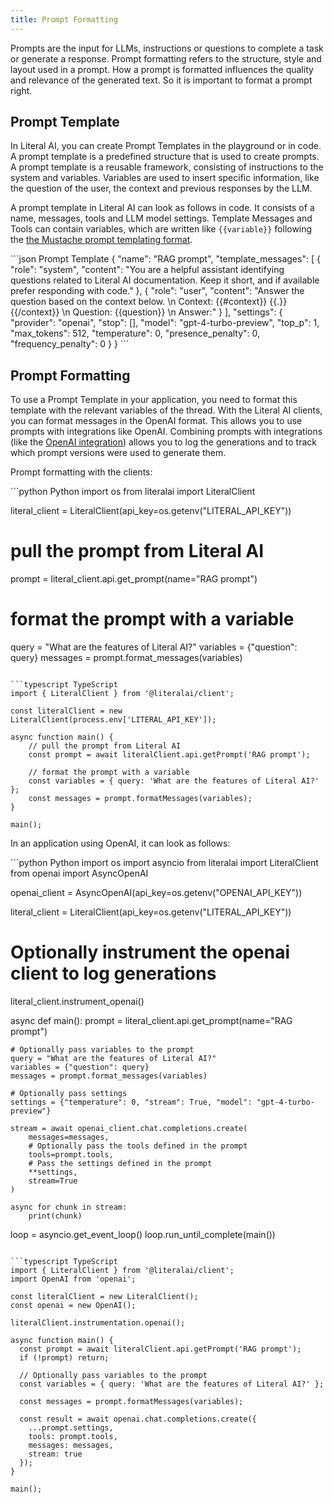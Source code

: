 ```yaml
--- 
title: Prompt Formatting
--- 
```


Prompts are the input for LLMs, instructions or questions to complete a task or generate a response. Prompt formatting refers to the structure, style and layout used in a prompt. How a prompt is formatted influences the quality and relevance of the generated text. So it is important to format a prompt right. 

## Prompt Template
In Literal AI, you can create Prompt Templates in the playground or in code. A prompt template is a predefined structure that is used to create prompts. A prompt template is a reusable framework, consisting of instructions to the system and variables. Variables are used to insert specific information, like the question of the user, the context and previous responses by the LLM. 

A prompt template in Literal AI can look as follows in code. It consists of a name, messages, tools and LLM model settings. Template Messages and Tools can contain variables, which are written like `{{variable}}` following the [the Mustache prompt templating format](https://scalate.github.io/scalate/documentation/mustache.html#Syntax). 

<CodeGroup>
```json Prompt Template
{
  "name": "RAG prompt",
  "template_messages": [
    {
      "role": "system",
      "content": "You are a helpful assistant identifying questions related to Literal AI documentation. Keep it short, and if available prefer responding with code."
    }, {
      "role": "user", 
      "content": "Answer the question based on the context below. \n
        Context: {{#context}} {{.}} {{/context}} \n
        Question: {{question}} \n
        Answer:"
    }
  ],
  "settings": {
    "provider": "openai",
    "stop": [],
    "model": "gpt-4-turbo-preview",
    "top_p": 1,
    "max_tokens": 512,
    "temperature": 0,
    "presence_penalty": 0,
    "frequency_penalty": 0
  }
}
```
</CodeGroup>


## Prompt Formatting

To use a Prompt Template in your application, you need to format this template with the relevant variables of the thread. With the Literal AI clients, you can format messages in the OpenAI format. This allows you to use prompts with integrations like OpenAI. Combining prompts with integrations (like the [OpenAI integration](/integrations/openai)) allows you to log the generations and to track which prompt versions were used to generate them.

Prompt formatting with the clients: 

<CodeGroup>
```python Python
import os
from literalai import LiteralClient

literal_client = LiteralClient(api_key=os.getenv("LITERAL_API_KEY"))

# pull the prompt from Literal AI
prompt = literal_client.api.get_prompt(name="RAG prompt")

# format the prompt with a variable
query = "What are the features of Literal AI?"
variables = {"question": query}
messages = prompt.format_messages(variables)
```

```typescript TypeScript
import { LiteralClient } from '@literalai/client';

const literalClient = new LiteralClient(process.env['LITERAL_API_KEY']);

async function main() {
    // pull the prompt from Literal AI
    const prompt = await literalClient.api.getPrompt('RAG prompt');

    // format the prompt with a variable
    const variables = { query: 'What are the features of Literal AI?' };
    const messages = prompt.formatMessages(variables);
}

main();
```
</CodeGroup>

In an application using OpenAI, it can look as follows: 

<CodeGroup>
```python Python
import os
import asyncio
from literalai import LiteralClient
from openai import AsyncOpenAI

openai_client = AsyncOpenAI(api_key=os.getenv("OPENAI_API_KEY"))

literal_client = LiteralClient(api_key=os.getenv("LITERAL_API_KEY"))
# Optionally instrument the openai client to log generations
literal_client.instrument_openai()

async def main():
    prompt = literal_client.api.get_prompt(name="RAG prompt")

    # Optionally pass variables to the prompt
    query = "What are the features of Literal AI?"
    variables = {"question": query}
    messages = prompt.format_messages(variables)

    # Optionally pass settings
    settings = {"temperature": 0, "stream": True, "model": "gpt-4-turbo-preview"}

    stream = await openai_client.chat.completions.create(
        messages=messages,
        # Optionally pass the tools defined in the prompt
        tools=prompt.tools,
        # Pass the settings defined in the prompt
        **settings,
        stream=True
    )

    async for chunk in stream:
        print(chunk)

loop = asyncio.get_event_loop()
loop.run_until_complete(main())
```

```typescript TypeScript
import { LiteralClient } from '@literalai/client';
import OpenAI from 'openai';

const literalClient = new LiteralClient();
const openai = new OpenAI();

literalClient.instrumentation.openai();

async function main() {
  const prompt = await literalClient.api.getPrompt('RAG prompt');
  if (!prompt) return;

  // Optionally pass variables to the prompt
  const variables = { query: 'What are the features of Literal AI?' };

  const messages = prompt.formatMessages(variables);

  const result = await openai.chat.completions.create({
    ...prompt.settings,
    tools: prompt.tools,
    messages: messages,
    stream: true
  });
}

main();

```
</CodeGroup>